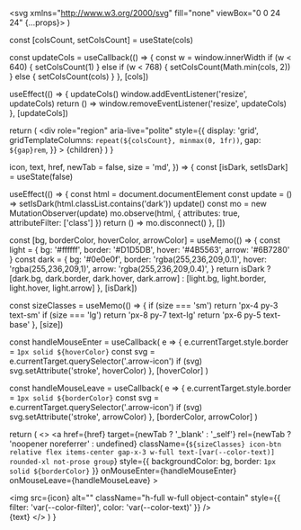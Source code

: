 
  <svg xmlns="http://www.w3.org/2000/svg" fill="none" viewBox="0 0 24 24" {...props}>
    <path d="M7 7h10v10" strokeWidth={2} strokeLinecap="round" strokeLinejoin="round" />
    <path d="M7 17L17 7" strokeWidth={2} strokeLinecap="round" strokeLinejoin="round" />
  </svg>
)

  const [colsCount, setColsCount] = useState(cols)

  const updateCols = useCallback(() => {
    const w = window.innerWidth
    if (w < 640) {
      setColsCount(1)
    } else if (w < 768) {
      setColsCount(Math.min(cols, 2))
    } else {
      setColsCount(cols)
    }
  }, [cols])

  useEffect(() => {
    updateCols()
    window.addEventListener('resize', updateCols)
    return () => window.removeEventListener('resize', updateCols)
  }, [updateCols])

  return (
    <div
      role="region"
      aria-live="polite"
      style={{
        display: 'grid',
        gridTemplateColumns: `repeat(${colsCount}, minmax(0, 1fr))`,
        gap: `${gap}rem`,
      }}
    >
      {children}
    </div>
  )
}

  icon,
  text,
  href,
  newTab = false,
  size = 'md',
}) => {
  const [isDark, setIsDark] = useState(false)

  useEffect(() => {
    const html = document.documentElement
    const update = () => setIsDark(html.classList.contains('dark'))
    update()
    const mo = new MutationObserver(update)
    mo.observe(html, { attributes: true, attributeFilter: ['class'] })
    return () => mo.disconnect()
  }, [])

  const [bg, borderColor, hoverColor, arrowColor] = useMemo(() => {
    const light = { bg: '#ffffff', border: '#D1D5DB', hover: '#4B5563', arrow: '#6B7280' }
    const dark = {
      bg: '#0e0e0f',
      border: 'rgba(255,236,209,0.1)',
      hover: 'rgba(255,236,209,1)',
      arrow: 'rgba(255,236,209,0.4)',
    }
    return isDark
      ? [dark.bg, dark.border, dark.hover, dark.arrow]
      : [light.bg, light.border, light.hover, light.arrow]
  }, [isDark])

  const sizeClasses = useMemo(() => {
    if (size === 'sm') return 'px-4 py-3 text-sm'
    if (size === 'lg') return 'px-8 py-7 text-lg'
    return 'px-6 py-5 text-base'
  }, [size])

  const handleMouseEnter = useCallback(
    e => {
      e.currentTarget.style.border = `1px solid ${hoverColor}`
      const svg = e.currentTarget.querySelector('.arrow-icon')
      if (svg) svg.setAttribute('stroke', hoverColor)
    },
    [hoverColor]
  )

  const handleMouseLeave = useCallback(
    e => {
      e.currentTarget.style.border = `1px solid ${borderColor}`
      const svg = e.currentTarget.querySelector('.arrow-icon')
      if (svg) svg.setAttribute('stroke', arrowColor)
    },
    [borderColor, arrowColor]
  )

  return (
    <>
      <a
        href={href}
        target={newTab ? '_blank' : '_self'}
        rel={newTab ? 'noopener noreferrer' : undefined}
        className={`${sizeClasses} icon-btn relative flex items-center gap-x-3 w-full text-[var(--color-text)] rounded-xl not-prose group`}
        style={{ backgroundColor: bg, border: `1px solid ${borderColor}` }}
        onMouseEnter={handleMouseEnter}
        onMouseLeave={handleMouseLeave}
      >
        <div className="absolute top-5 right-5 w-4 h-4">
          <ArrowIcon className="arrow-icon" stroke={arrowColor} strokeWidth={2} />
        </div>
        <div className="h-6 w-6">
          <img
            src={icon}
            alt=""
            className="h-full w-full object-contain"
            style={{ filter: 'var(--color-filter)', color: 'var(--color-text)' }}
          />
        </div>
        <span className="not-prose font-semibold text-base">{text}</span>
      </a>
      <style jsx>{`
        .icon-btn { transition: border-color 150ms ease-in-out; }
        .icon-btn:hover { border-color: ${hoverColor} !important; }
        .icon-btn .arrow-icon { transition: stroke 150ms ease-in-out; }
        .icon-btn:hover .arrow-icon { stroke: ${hoverColor} !important; }
      `}</style>
    </>
  )
}
